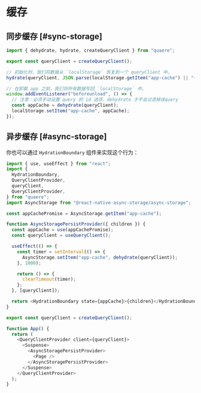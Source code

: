
# 缓存

## 同步缓存 [#sync-storage]

```jsx
import { dehydrate, hydrate, createQueryClient } from "quaere";

export const queryClient = createQueryClient();

// 初始化时，我们将数据从 `localStorage` 恢复到一个 queryClient 中。
hydrate(queryClient, JSON.parse(localStorage.getItem("app-cache") || "{}"));

// 在卸载 app 之前，我们将所有数据写回 `localStorage` 中。
window.addEventListener("beforeunload", () => {
  // 注意：必须手动设置 query 的 id 选项，dehydrate 才不会过滤掉该query
  const appCache = dehydrate(queryClient);
  localStorage.setItem("app-cache", appCache);
});
```

## 异步缓存 [#async-storage]

你也可以通过 `HydrationBoundary` 组件来实现这个行为：

```typescript
import { use, useEffect } from "react";
import {
  HydrationBoundary,
  QueryClientProvider,
  queryClient,
  QueryClientProvider,
} from "quaere";
import AsyncStorage from "@react-native-async-storage/async-storage";

const appCachePromise = AsyncStorage.getItem("app-cache");

function AsyncStoragePersistProvider({ children }) {
  const appCache = use(appCachePromise);
  const queryClient = useQueryClient();

  useEffect(() => {
    const timer = setInterval(() => {
      AsyncStorage.setItem("app-cache", dehydrate(queryClient));
    }, 1000);

    return () => {
      clearTimeout(timer);
    };
  }, [queryClient]);

  return <HydrationBoundary state={appCache}>{children}</HydrationBoundary>;
}

export const queryClient = createQueryClient();

function App() {
  return (
    <QueryClientProvider client={queryClient}>
      <Suspense>
        <AsyncStoragePersistProvider>
          <Page />
        </AsyncStoragePersistProvider>
      </Suspense>
    </QueryClientProvider>
  );
}
```
